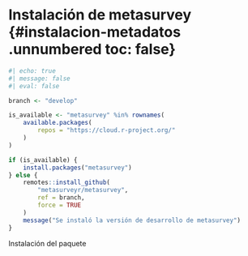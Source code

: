 # Instalación de metasurvey {#instalacion-metadatos .unnumbered toc: false}


::: {#lst-install-metasurvey}

```r
#| echo: true
#| message: false
#| eval: false

branch <- "develop"

is_available <- "metasurvey" %in% rownames(
    available.packages(
        repos = "https://cloud.r-project.org/"
    )
)

if (is_available) {
    install.packages("metasurvey")
} else {
    remotes::install_github(
        "metasurveyr/metasurvey",
        ref = branch,
        force = TRUE
    )
    message("Se instaló la versión de desarrollo de metasurvey")
}
```

Instalación del paquete
:::

